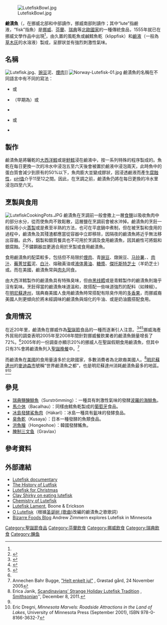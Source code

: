 [[File:LutefiskBowl.jpg|thumb]]

'''鹼漬魚'''（{{lang-no|Lutefisk}}，在挪威北部和中部讀作{{IPA-no|lʉːtfesk|}}，挪威南部則讀作{{IPA-no|lʉːtəfɪsk|}}；其中“lute”指鹼液，“fisk”指魚）是[[挪威|挪威]]、[[芬蘭|芬蘭]]、[[瑞典|瑞典]]等[[北歐國家|北歐國家]]的一種傳統食品，1555年就已在挪威文學作品中出現<ref name="Janik"/>，由久置的風乾魚或鹹鱈魚乾（klippfisk）和[[碱|鹼液]]（一般為[[草木灰|草木灰]]的水溶液）製成，呈膠狀並有強烈刺激性氣味。

==名稱==
[[Image:Lutefisk.jpg|thumb]]、[[豌豆|豌豆]]泥、[[煙肉|煙肉]]]]
[[Image:Norway-Lutefisk-01.jpg|thumb]]
鹼漬魚的名稱在不同語言中有不同的寫法：
* {{lang-da|ludfisk}}或''{{lang|da|ludefisk}}''
* {{lang-no|lutefisk}}（早期為{{lang|no|''ludefisk''}}）或{{lang|no|''lutfisk''}}
* {{lang-sv|lutfisk}}
* {{lang-fi|lipeäkala}}或''{{lang|fi|livekala}}''
* {{lang-sme|lovttaguolli}}

==製作==
鹼漬魚是將曬乾的[[大西洋鱈|大西洋鱈]]或是[[魣鱈|魣鱈]]浸在鹼液中，按一系列特殊的程序製成的。魚乾在每日更換一次的冷水中浸泡五至六天後會被置於鹼液中浸泡兩天，此時魚中的蛋白質會減少到原有的50%以下，魚肉膨大並變成膠狀，因浸透鹼液而產生[[腐蝕性|腐蝕性]]，[[pH值|pH值]]介乎11至12之間。因此，在烹調之前，鹼漬魚仍將在每日更換的冷水里浸泡四至六天。

==烹製與食用==
[[Image:LutefiskCookingPots.JPG|thumb]]
鹼漬魚在烹調前一般會撒上一層[[食鹽|食鹽]]以吸收魚肉中的部分水分，從而使魚肉不致鬆散，這層鹽在烹調前會被水沖掉。鹼漬魚的烹飪一般採用小火[[蒸|蒸製]]或是煮至半熟的方法，也可在平底鍋中煮制，但在被烹製和食用的過程中，鹼漬魚及其殘渣都應當從容器中立即移除，因隔夜的鹼漬魚將近乎無法移出容器。此外，鋁製和銀質餐具也不可用於烹調及食用鹼漬魚，因其鹼性可將鋁和銀腐蝕。<ref>{{cite web|url=http://articles.chicagotribune.com/1989-12-11/features/8903170203_1_lutefisk-jell-jell-o|title=Ah! Lutefisk|work=[[芝加哥論壇報|芝加哥論壇報]]|date=1989-12-11|accessdate=2014-02-25|archive-date=2014-03-01|archive-url=https://web.archive.org/web/20140301143612/http://articles.chicagotribune.com/1989-12-11/features/8903170203_1_lutefisk-jell-jell-o|dead-url=no}}</ref>不鏽鋼器皿更適合用於烹製或食用鹼漬魚。

食用鹼漬魚的配菜較多，包括但不局限於[[煙肉|煙肉]]、青[[豌豆|豌豆]]、燉豌豆、[[马铃薯|马铃薯]]、{{link-en|挪威薄餅|lefse}}、[[肉汁|肉汁]]、[[蕪菁甘藍|蕪菁甘藍]]泥、[[白汁|白汁]]、熔融黃油或[[液体黄油|液体黄油]]、[[糖漿|糖漿]]、[[傑托斯特芝士|傑托斯特芝士]]（羊奶芝士）或{{link-en|挪威青黴芝士|gammelost}}。而在美國，鹼漬魚常與[[肉丸|肉丸]]同食。

由大西洋鱈製作的鹼漬魚具有特殊臭味，但由[[黑线鳕|黑线鳕]]或是青鱈製作的鹼漬魚則幾乎沒有氣味。烹飪得當的鹼漬魚味道溫和，故搭配一些味道強烈的配料（如辣椒）。在[[明尼蘇達州|明尼蘇達州]]，瑞典裔美國人食用鹼漬魚時常搭配有除臭作用的[[多香果|多香果]]，而挪威裔美國人則更傾向於將未經調味的鹼漬魚與熔化的牛油、或是奶油醬搭配食用。

==食用情況==
在近20年里，鹼漬魚在挪威作為[[聖誕節|聖誕節]]食品的一種而逐漸引人注意。<ref name="Soppeland">{{cite web |author=Jan Soppeland |url=http://dinmat.aftenbladet.no/Temasider/Artikler/Mattrender/Nordisk-kj%C3%B8kken/Lutefisk-til-himmels |title=Lutefisk til himmels |publisher=Aftensbladet |language=Norwegian |date=2008-10-09 |deadurl=yes |archiveurl=https://web.archive.org/web/20111005175417/http://dinmat.aftenbladet.no/Temasider/Artikler/Mattrender/Nordisk-kj%C3%B8kken/Lutefisk-til-himmels |archivedate=2011-10-05 |accessdate=2014-02-25 }}</ref><ref>{{cite web |url=http://www.nrk.no/nyheter/distrikt/more_og_romsdal/1.6891615 |title=Lutefisk er trendy – Møre og Romsdal |publisher=NRK Nyhende |language=Norwegian |date=2009-12-02 |accessdate=2014-02-25 |archive-date=2012-10-23 |archive-url=https://web.archive.org/web/20121023132505/http://www.nrk.no/nyheter/distrikt/more_og_romsdal/1.6891615 |dead-url=no }}</ref><ref>{{cite web |url=http://www.rb.no/lokale_nyheter/article1877805.ece |title=Trendy med lutefisk |language=Norwegian |date=2005-12-20 |accessdate=2014-02-25 |archive-date=2014-02-01 |archive-url=https://web.archive.org/web/20140201153626/http://www.rb.no/lokale_nyheter/article1877805.ece |dead-url=no }}</ref>挪威海產外貿局的調查表明2005年至2008年間針對挪威餐飲業者的鹼漬魚銷量增長了72%。<ref name="Soppeland"/>2005年的一份調查亦顯示20%的挪威人在聖誕假期食用鹼漬魚，但其中只有3%會將鹼漬魚列入[[聖誕晚餐|聖誕晚餐]]中。<ref>Annechen Bahr Bugge, [http://www.sifo.no/files/file61281_bugge-helt-enkel-tjul.pdf "Helt enkelt jul"] {{Wayback|url=http://www.sifo.no/files/file61281_bugge-helt-enkel-tjul.pdf |date=20150924101719 }}, Grøstad gård, 24 November 2005</ref>

而鹼漬魚在[[美國|美國]]的食用量遠多於北歐國家，多數消費者為北歐裔美國人。<ref name="Janik">Erica Janik, [http://www.smithsonianmag.com/people-places/scandinavians-strange-holiday-lutefisk-tradition-2218218/?page=2 Scandinavians’ Strange Holiday Lutefisk Tradition] {{Wayback|url=http://www.smithsonianmag.com/people-places/scandinavians-strange-holiday-lutefisk-tradition-2218218/?page=2 |date=20140111024838 }}, [[Smithsonian_(magazine)|Smithsonian]]'', December 8, 2011.</ref>[[明尼蘇達州|明尼蘇達州]]的[[麦迪逊_(明尼苏达州)|麥迪森市]]號稱“世界鹼漬魚之都”，也是明尼蘇達州消耗鹼漬魚最多的地區。<ref name="Janik"/><ref>Eric Dregni, ''Minnesota Marvels: Roadside Attractions in the Land of Lakes'', University of Minnesota Press (September 2001), ISBN 978-0-8166-3632-7</ref> 

==參見==
*[[瑞典鹽醃鯡魚|瑞典鹽醃鯡魚]]（Surströmming）：一種具有刺激性氣味的發酵[[大西洋鯡|波羅的海鯡魚]]。
*[[馬介休|馬介休]]（Bacalhau）：同樣由鱈魚乾製成的[[葡萄牙|葡萄牙]]食品。
*[[冰島發酵鯊魚肉|冰島發酵鯊魚肉]]（Hákarl）：冰島一種具有[[氨|氨]]味的發酵食品。
*[[臭魚乾|臭魚乾]]（Kusaya）：日本一種發酵的魚類食品。
*[[洪魚膾|洪魚膾]]（Hongeohoe）：韓國發酵鰩魚。
*[[腌制三文鱼|腌制三文鱼]]（Gravlax）

==參考資料==
{{reflist|2}}

==外部連結==
{{Commons category|Lutefisk}}
* [https://web.archive.org/web/20150218011845/http://www.lutefiskmovie.com/ Lutefisk documentary]
* [https://web.archive.org/web/20050404173231/http://www.surfminnesota.net/lutfisk.html The History of Lutfisk]
* [http://www.seattlepi.com/local/51040_lutefisk18.shtml Lutefisk for Christmas]{{Wayback|url=http://www.seattlepi.com/local/51040_lutefisk18.shtml |date=20200607014209 }}
* [http://webarchive.loc.gov/all/20011129110948/http://www.ecst.csuchico.edu/~atman/ic/lutefisk.html Clay Shirky on eating lutefisk]
* [https://web.archive.org/web/20050311021729/http://faculty.millikin.edu/~kborei.library.mu/Swede-L/santess/chemstry/lutfisk.htm Chemistry of Lutefisk] {{sv icon}}
* [https://web.archive.org/web/20061106224933/http://www.oldlutheran.com/humor/lutelament.html Lutefisk Lament], Boone & Erickson
* [http://www.hymnsandcarolsofchristmas.com/Hymns_and_Carols/o_lutefisk_o_lutefisk.htm O Lutefisk]{{Wayback|url=http://www.hymnsandcarolsofchristmas.com/Hymns_and_Carols/o_lutefisk_o_lutefisk.htm |date=20140417152246 }}（根據[[圣诞树_(歌曲)|圣诞树 (歌曲)]]改編的鹼漬魚之歌歌詞）
* [https://web.archive.org/web/20091225185916/http://bizarre-blog.travelchannel.com/read/bizarre-foods-in-minnesota Bizarre Foods Blog] Andrew Zimmern explores Lutefisk in Minnesota

[[Category:聖誕節食品|Category:聖誕節食品]]
[[Category:芬蘭飲食|Category:芬蘭飲食]]
[[Category:挪威飲食|Category:挪威飲食]]
[[Category:瑞典飲食|Category:瑞典飲食]]
[[Category:醃鱼|Category:醃鱼]]